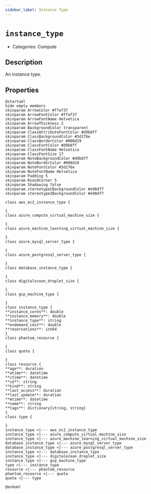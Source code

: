 ```yaml
---
sidebar_label: Instance Type
---
```


# `instance_type`

- Categories: Compute

## Description

An instance type.

## Properties

<ZoomPanPinch>

```kroki imgType="plantuml" imgAlt="Diagram of Instance Type data model"
@startuml
hide empty members
skinparam ArrowColor #ffaf37
skinparam ArrowFontColor #ffaf37
skinparam ArrowFontName Helvetica
skinparam ArrowThickness 2
skinparam BackgroundColor transparent
skinparam ClassAttributeFontColor #d9b8ff
skinparam ClassBackgroundColor #3d176e
skinparam ClassBorderColor #000d19
skinparam ClassFontColor #d9b8ff
skinparam ClassFontName Helvetica
skinparam ClassFontSize 17
skinparam NoteBackgroundColor #d9b8ff
skinparam NoteBorderColor #000d19
skinparam NoteFontColor #3d176e
skinparam NoteFontName Helvetica
skinparam Padding 5
skinparam RoundCorner 5
skinparam Shadowing false
skinparam stereotypeCBackgroundColor #e98df7
skinparam stereotypeIBackgroundColor #e98df7

class aws_ec2_instance_type {

}
class azure_compute_virtual_machine_size {

}
class azure_machine_learning_virtual_machine_size {

}
class azure_mysql_server_type {

}
class azure_postgresql_server_type {

}
class database_instance_type {

}
class digitalocean_droplet_size {

}
class gcp_machine_type {

}
class instance_type {
**instance_cores**: double
**instance_memory**: double
**instance_type**: string
**ondemand_cost**: double
**reservations**: int64
}
class phantom_resource {

}
class quota {

}
class resource {
**age**: duration
**atime**: datetime
**ctime**: datetime
**id**: string
**kind**: string
**last_access**: duration
**last_update**: duration
**mtime**: datetime
**name**: string
**tags**: dictionary[string, string]
}
class type {

}
instance_type <|--- aws_ec2_instance_type
instance_type <|--- azure_compute_virtual_machine_size
instance_type <|--- azure_machine_learning_virtual_machine_size
database_instance_type <|--- azure_mysql_server_type
database_instance_type <|--- azure_postgresql_server_type
instance_type <|--- database_instance_type
instance_type <|--- digitalocean_droplet_size
instance_type <|--- gcp_machine_type
type <|--- instance_type
resource <|--- phantom_resource
phantom_resource <|--- quota
quota <|--- type

@enduml
```

</ZoomPanPinch>
